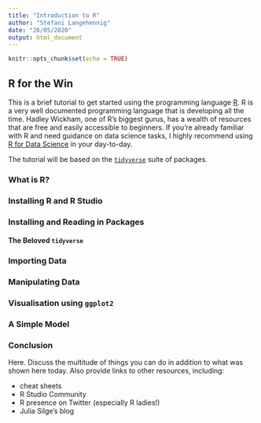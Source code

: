 ```yaml
---
title: "Introduction to R"
author: "Stefani Langehennig"
date: "26/05/2020"
output: html_document
---
```


```r
knitr::opts_chunk$set(echo = TRUE)
```

## R for the Win

This is a brief tutorial to get started using the programming language [R](https://www.r-project.org/about.html). R is a very well documented programming language that is developing all the time. Hadley Wickham, one of R's biggest gurus, has a wealth of resources that are free and easily accessible to beginners. If you're already familiar with R and need guidance on data science tasks, I highly recommend using [R for Data Science](https://r4ds.had.co.nz/) in your day-to-day.

The tutorial will be based on the [`tidyverse`](https://www.tidyverse.org/) suite of packages. 

### What is R?

### Installing R and R Studio

### Installing and Reading in Packages

#### The Beloved `tidyverse`

### Importing Data

### Manipulating Data

### Visualisation using `ggplot2` 

### A Simple Model

### Conclusion

Here. Discuss the multitude of things you can do in addition to what was shown here today. Also provide links to other resources, including:

* cheat sheets
* R Studio Community
* R presence on Twitter (especially R ladies!)
* Julia Silge's blog

